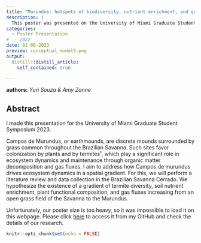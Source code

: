 ```yaml
---
title: "Murundus: hotspots of biodiversity, nutrient enrichment, and gas fluxes through termite activity"
description: |
  This poster was presented on the University of Miami Graduate Student Symposium 2023
categories:
  - Poster Presentation
#  - 2022
date: 01-06-2023
preview: conceptual_model9.png
output:
  distill::distill_article:
    self_contained: true

---
```

**authors:** *Yuri Souza & Amy Zanne*


## **Abstract**
I made this presentation for the University of Miami Graduate Student Symposium 2023.

Campos de Murundus, or earthmounds, are discrete mounds surrounded by grass common throughout the Brazilian Savanna. Such sites favor colonization by plants and by termites¹, which play a significant role in ecosystem dynamics and maintenance through organic matter decomposition and gas fluxes. I aim to address how Campos de murundus drives ecosystem dynamics in a spatial gradient. For this, we will perform a literature review and data collection in the Brazilian Savanna Cerrado. We hypothesize the existence of a gradient of termite diversity, soil nutrient enrichment, plant functional composition, and gas fluxes increasing from an open grass field of the Savanna to the Murundus.


Unfortunately, our poster size is too heavy, so it was impossible to load it on this webpage. Please click [here](https://github.com/souzayuri/betterposter_um_grad_symp_2023/blob/main/Yuri_Souza_PSI_poster.pdf) to access it from my GitHub and check the details of our research.

```r
knitr::opts_chunk$set(echo = FALSE)
```

<!-- adding share buttons on the right side of the page -->
<!-- AddToAny BEGIN -->
<div class="a2a_kit a2a_kit_size_32 a2a_floating_style a2a_vertical_style" style="right:0px; top:150px; data-a2a-url="https://souzayuri.github.io/" data-a2a-title="Yuri Souza">
<a class="a2a_button_twitter"></a>
</div>
<script>
var a2a_config = a2a_config || {};
a2a_config.onclick = 1;
</script>
<script async src="https://static.addtoany.com/menu/page.js"></script>
<!-- AddToAny END -->
